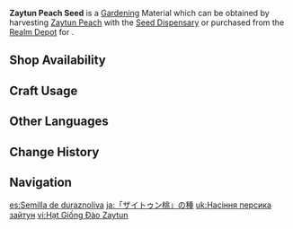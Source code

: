 {{Item Infobox
|id           = 130026
|image        = Item Zaytun Peach Seed.png
|type         = Gardening Materials
|group        = Jade Field
|invCategory  = Seed Dispensary
|description  = A seed obtained from the [[Seed Dispensary]]. A quality seed full of life, just waiting to be planted in the fields of the Realm Within. After some time, it will grow into a [[Zaytun Peach]].
|source1      = Harvesting [[Zaytun Peach]] with the [[Seed Dispensary]]
|source2      = [[Serenitea Pot/Realm Depot|Realm Depot]]
}}
'''Zaytun Peach Seed''' is a [[Gardening]] Material which can be obtained by harvesting [[Zaytun Peach]] with the [[Seed Dispensary]] or purchased from the [[Realm Depot]] for {{Item|Realm Currency|30|x=5}}.

==Shop Availability==
{{Shop Availability|currency=Realm Currency}}

==Craft Usage==
{{Craft Usage}}

==Other Languages==
{{Other Languages
|default_hidden = 1
|en      = Zaytun Peach Seed
|zhs     = 「墩墩桃」的种子
|zhs_rm  = "Dūndūn-táo" de Zhǒngzǐ
|zht     = 「墩墩桃」的種子
|zht_rm  = "Dūndūn-táo" de Zhǒngzǐ
|ja      = 「ザイトゥン桃」の種
|ja_rm   = "Zaitun Momo" no Tane
|ko      = 「뚠뚠 복숭아」 씨앗
|es      = Semilla de duraznoliva
|fr      = Graine de pêche zaytun
|ru      = Семена персика зайтун
|th      = Zaytun Peach Seed
|vi      = Hạt Giống Đào Zaytun
|de      = Zaytun-Pfirsich-Samen
|id      = Zaytun Peach Seed
|pt      = Semente de Pêssego Zaytun
|tr      = Zaytun Şeftalisi Tohumu
|it      = Seme di pesca di Zaytun
}}

==Change History==
{{Change History|3.0}}

==Navigation==
{{Material Navbox|type=Gardening Materials}}

[[es:Semilla de duraznoliva]]
[[ja:「ザイトゥン桃」の種]]
[[uk:Насіння персика зайтун]]
[[vi:Hạt Giống Đào Zaytun]]